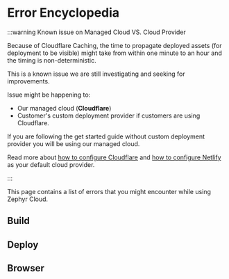 
# Error Encyclopedia

:::warning Known issue on Managed Cloud VS. Cloud Provider

Because of Cloudflare Caching, the time to propagate deployed assets (for deployment to be visible) might take from within one minute to an hour and the timing is non-deterministic.

This is a known issue we are still investigating and seeking for improvements.

Issue might be happening to:

- Our managed cloud (**Cloudflare**)
- Customer's custom deployment provider if customers are using Cloudflare.

If you are following the get started guide without custom deployment provider you will be using our managed cloud.

Read more about [how to configure Cloudflare](/cloud/cloudflare) and [how to configure Netlify](/cloud/netlify) as your default cloud provider.

:::

This page contains a list of errors that you might encounter while using Zephyr Cloud.

## Build

<ErrorTables category="build" />

## Deploy

<ErrorTables category="deploy" />

## Browser

<ErrorTables category="browser" />
